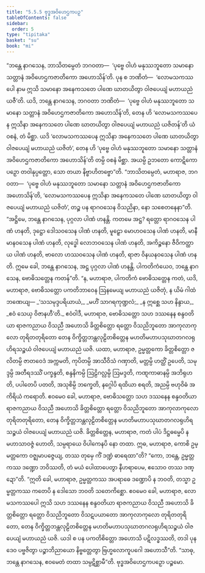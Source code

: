 ```yaml
---
title: "5.5.5 ဗုဒ္ဓအဝိဟေဌကပဉှ"
tableOfContents: false
sidebar:
  order: 5
type: "tipitaka"
basket: "su"
book: "mi"
---
```



<DynamicBreadcrumb />

<Division number="164" book="mi" e="ch" v="28">

<Paragraph number="976" book="mi">
“ဘန္တေ နာဂသေန, ဘာသိတမ္ပေတံ ဘဂဝတာ—  ‘ပုဗ္ဗေ ဝါဟံ မနုဿဘူတော သမာနော သတ္တာနံ အဝိဟေဌကဇာတိကော အဟောသိန်’တိ. ပုန စ ဘဏိတံ—  ‘လောမသကဿပေါ နာမ ဣသိ သမာနော အနေကသတေ ပါဏေ ဃာတယိတွာ ဝါဇပေယျံ မဟာယညံ ယဇီ’တိ. ယဒိ, ဘန္တေ နာဂသေန, ဘဂဝတာ ဘဏိတံ—  ‘ပုဗ္ဗေ ဝါဟံ မနုဿဘူတော သမာနော သတ္တာနံ အဝိဟေဌကဇာတိကော အဟောသိန်’တိ, တေန ဟိ ‘လောမသကဿပေန ဣသိနာ အနေကသတေ ပါဏေ ဃာတယိတွာ ဝါဇပေယျံ မဟာယညံ ယဇိတန်’တိ ယံ ဝစနံ, တံ မိစ္ဆာ. ယဒိ ‘လောမသကဿပေန ဣသိနာ အနေကသတေ ပါဏေ ဃာတယိတွာ ဝါဇပေယျံ မဟာယညံ ယဇိတံ’, တေန ဟိ ‘ပုဗ္ဗေ ဝါဟံ မနုဿဘူတော သမာနော သတ္တာနံ အဝိဟေဌကဇာတိကော အဟောသိန်’တိ တမ္ပိ ဝစနံ မိစ္ဆာ. အယမ္ပိ ဥဘတော ကောဋိကော ပဉှော တဝါနုပ္ပတ္တော, သော တယာ နိဗ္ဗာဟိတဗ္ဗော”တိ.
</Paragraph>

<Paragraph number="977" book="mi">
“ဘာသိတမ္ပေတံ, မဟာရာဇ, ဘဂဝတာ—  ‘ပုဗ္ဗေ ဝါဟံ မနုဿဘူတော သမာနော သတ္တာနံ အဝိဟေဌကဇာတိကော အဟောသိန်’တိ, ‘လောမသကဿပေန ဣသိနာ အနေကသတေ ပါဏေ ဃာတယိတွာ ဝါဇပေယျံ မဟာယညံ ယဇိတံ’, တဉ္စ ပန ရာဂဝသေန ဝိသညိနာ, နော သစေတနေနာ”တိ.
</Paragraph>

<Paragraph number="978" book="mi">
“အဋ္ဌိမေ, ဘန္တေ နာဂသေန, ပုဂ္ဂလာ ပါဏံ ဟနန္တိ. ကတမေ အဋ္ဌ? ရတ္တော ရာဂဝသေန ပါဏံ ဟနတိ, ဒုဋ္ဌော ဒေါသဝသေန ပါဏံ ဟနတိ, မူဠှော မောဟဝသေန ပါဏံ ဟနတိ, မာနီ မာနဝသေန ပါဏံ ဟနတိ, လုဒ္ဓေါ လောဘဝသေန ပါဏံ ဟနတိ, အကိဉ္စနော ဇီဝိကတ္ထာယ ပါဏံ ဟနတိ, ဗာလော ဟဿဝသေန ပါဏံ ဟနတိ, ရာဇာ ဝိနယနဝသေန ပါဏံ ဟနတိ. ဣမေ ခေါ, ဘန္တေ နာဂသေန, အဋ္ဌ ပုဂ္ဂလာ ပါဏံ ဟနန္တိ. ပါကတိကံယေဝ, ဘန္တေ နာဂသေန, ဗောဓိသတ္တေန ကတန်”တိ. “န, မဟာရာဇ, ပါကတိကံ ဗောဓိသတ္တေန ကတံ, ယဒိ, မဟာရာဇ, ဗောဓိသတ္တော ပကတိဘာဝေန ဩနမေယျ မဟာယညံ ယဇိတုံ, န ယိမံ ဂါထံ ဘဏေယျ—
</Paragraph>

<Paragraph number="979" type="verses" book="mi">
_‘သသမုဒ္ဒပရိယာယံ,_  
_မဟိံ သာဂရကုဏ္ဍလံ;_  
_န ဣစ္ဆေ သဟ နိန္ဒာယ,_  
_ဧဝံ သေယှ ဝိဇာနဟီ’တိ._  

</Paragraph>

<Paragraph number="980" book="mi">
ဧဝံဝါဒီ, မဟာရာဇ, ဗောဓိသတ္တော သဟ ဒဿနေန စန္ဒဝတိယာ ရာဇကညာယ ဝိသညီ အဟောသိ ခိတ္တစိတ္တော ရတ္တော ဝိသညိဘူတော အာကုလာကုလော တုရိတတုရိတော တေန ဝိက္ခိတ္တဘန္တလုဠိတစိတ္တေန မဟတိမဟာပသုဃာတဂလရုဟိရသဉ္စယံ ဝါဇပေယျံ မဟာယညံ ယဇိ.
</Paragraph>

<Paragraph number="981" book="mi">
ယထာ, မဟာရာဇ, ဥမ္မတ္တကော ခိတ္တစိတ္တော ဇလိတမ္ပိ ဇာတဝေဒံ အက္ကမတိ, ကုပိတမ္ပိ အာသီဝိသံ ဂဏှာတိ, မတ္တမ္ပိ ဟတ္ထိံ ဥပေတိ, သမုဒ္ဒမ္ပိ အတီရဒဿိံ ပက္ခန္ဒတိ, စန္ဒနိကမ္ပိ ဩဠိဂလ္လမ္ပိ ဩမဒ္ဒတိ, ကဏ္ဋကာဓာနမ္ပိ အဘိရုဟတိ, ပပါတေပိ ပတတိ, အသုစိမ္ပိ ဘက္ခေတိ, နဂ္ဂေါပိ ရထိယာ စရတိ, အညမ္ပိ ဗဟုဝိဓံ အကိရိယံ ကရောတိ. ဧဝမေဝ ခေါ, မဟာရာဇ, ဗောဓိသတ္တော သဟ ဒဿနေန စန္ဒဝတိယာ ရာဇကညာယ ဝိသညီ အဟောသိ ခိတ္တစိတ္တော ရတ္တော ဝိသညိဘူတော အာကုလာကုလော တုရိတတုရိတော, တေန ဝိက္ခိတ္တဘန္တလုဠိတစိတ္တေန မဟတိမဟာပသုဃာတဂလရုဟိရသဉ္စယံ ဝါဇပေယျံ မဟာယညံ ယဇိ.
</Paragraph>

<Paragraph number="982" book="mi">
ခိတ္တစိတ္တေန, မဟာရာဇ, ကတံ ပါပံ ဒိဋ္ဌဓမ္မေပိ န မဟာသာဝဇ္ဇံ ဟောတိ, သမ္ပရာယေ ဝိပါကေနပိ နော တထာ. ဣဓ, မဟာရာဇ, ကောစိ ဥမ္မတ္တကော ဝဇ္ဈမာပဇ္ဇေယျ, တဿ တုမှေ ကိံ ဒဏ္ဍံ ဓာရေထာ”တိ? “ကော, ဘန္တေ, ဥမ္မတ္တကဿ ဒဏ္ဍော ဘဝိဿတိ, တံ မယံ ပေါထာပေတွာ နီဟရာပေမ, ဧသောဝ တဿ ဒဏ္ဍော”တိ. “ဣတိ ခေါ, မဟာရာဇ, ဥမ္မတ္တကဿ အပရာဓေ ဒဏ္ဍောပိ န ဘဝတိ, တသ္မာ ဥမ္မတ္တကဿ ကတေပိ န ဒေါသော ဘဝတိ သတေကိစ္ဆော. ဧဝမေဝ ခေါ, မဟာရာဇ, လောမသကဿပေါ ဣသိ သဟ ဒဿနေန စန္ဒဝတိယာ ရာဇကညာယ ဝိသညီ အဟောသိ ခိတ္တစိတ္တော ရတ္တော ဝိသညိဘူတော ဝိသဋပယာတော အာကုလာကုလော တုရိတတုရိတော, တေန ဝိက္ခိတ္တဘန္တလုဠိတစိတ္တေန မဟတိမဟာပသုဃာတဂလရုဟိရသဉ္စယံ ဝါဇပေယျံ မဟာယညံ ယဇိ. ယဒါ စ ပန ပကတိစိတ္တော အဟောသိ ပဋိလဒ္ဓဿတိ, တဒါ ပုနဒေဝ ပဗ္ဗဇိတွာ ပဉ္စာဘိညာယော နိဗ္ဗတ္တေတွာ ဗြဟ္မလောကူပဂေါ အဟောသီ”တိ. “သာဓု, ဘန္တေ နာဂသေန, ဧဝမေတံ တထာ သမ္ပဋိစ္ဆာမီ”တိ.

</Paragraph>
</Division>

<Paragraph number="983" type="center" book="mi">
ဗုဒ္ဓအဝိဟေဌကပဉှော ပဉ္စမော.
</Paragraph>